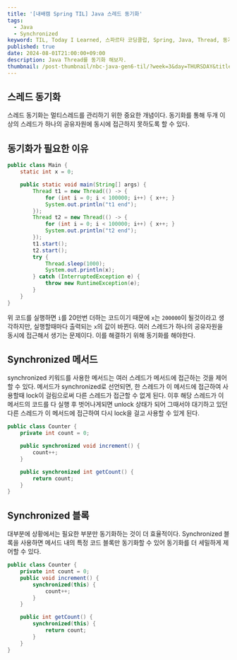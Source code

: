 ```yaml
---
title: '[내배캠 Spring TIL] Java 스레드 동기화'
tags:
  - Java
  - Synchronized
keyword: TIL, Today I Learned, 스파르타 코딩클럽, Spring, Java, Thread, 동기화
published: true
date: 2024-08-01T21:00:00+09:00
description: Java Thread를 동기화 해보자.
thumbnail: /post-thumbnail/nbc-java-gen6-til/?week=3&day=THURSDAY&title=Java 스레드 동기화
---
```


## 스레드 동기화

스레드 동기화는 멀티스레드를 관리하기 위한 중요한 개념이다. 동기화를 통해 두개 이상의 스레드가 하나의 공유자원에 동시에 접근하지 못하도록 할 수 있다.

## 동기화가 필요한 이유

```java path="Main.java"
public class Main {
    static int x = 0;

    public static void main(String[] args) {
        Thread t1 = new Thread(() -> {
            for (int i = 0; i < 100000; i++) { x++; }
            System.out.println("t1 end");
        });
        Thread t2 = new Thread(() -> {
            for (int i = 0; i < 100000; i++) { x++; }
            System.out.println("t2 end");
        });
        t1.start();
        t2.start();
        try {
            Thread.sleep(1000);
            System.out.println(x);
        } catch (InterruptedException e) {
            throw new RuntimeException(e);
        }
    }
}
```

위 코드를 실행하면 `i`를 20만번 더하는 코드이기 때문에 `x`는 `200000`이 될것이라고 생각하지만, 실행할때마다 출력되는 `x`의 값이 바뀐다. 여러 스레드가 하나의 공유자원을 동시에 접근해서 생기는 문제이다. 이를 해결하기 위해 동기화를 해야한다.

## Synchronized 메서드

synchronized 키워드를 사용한 메서드는 여러 스레드가 메서드에 접근하는 것을 제어할 수 있다. 메서드가 synchronized로 선언되면, 한 스레드가 이 메서드에 접근하여 사용할때 lock이 걸림으로써 다른 스레드가 접근할 수 없게 된다. 이후 해당 스레드가 이 메서드의 코드를 다 실행 후 벗어나게되면 unlock 상태가 되어 그때서야 대기하고 있던 다른 스레드가 이 메서드에 접근하여 다시 lock을 걸고 사용할 수 있게 된다.

```java path="Counter.java"
public class Counter {
    private int count = 0;

    public synchronized void increment() {
        count++;
    }

    public synchronized int getCount() {
        return count;
    }
}
```

## Synchronized 블록

대부분에 상황에서는 필요한 부분만 동기화하는 것이 더 효율적이다. Synchronized 블록을 사용하면 메서드 내의 특정 코드 블록만 동기화할 수 있어 동기화를 더 세밀하게 제어할 수 있다.

```java path="Counter.java"
public class Counter {
    private int count = 0;
    public void increment() {
        synchronized(this) {
            count++;
        }
    }

    public int getCount() {
        synchronized(this) {
            return count;
        }
    }
}
```
